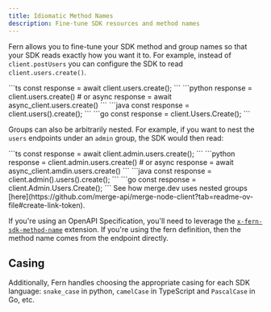 ```yaml
---
title: Idiomatic Method Names
description: Fine-tune SDK resources and method names
---
```


Fern allows you to fine-tune your SDK method and group names so that 
your SDK reads exactly how you want it to. For example, instead of 
`client.postUsers` you can configure the SDK to read `client.users.create()`.

<CodeBlocks>
  <CodeBlock title="TypeScript">
    ```ts
    const response = await client.users.create();
    ```
  </CodeBlock>
  <CodeBlock title="Python">
    ```python
    response = client.users.create()
    # or async 
    response = await async_client.users.create()
    ```
  </CodeBlock>
  <CodeBlock title="Java">
    ```java
    const response = client.users().create();
    ```
  </CodeBlock>
  <CodeBlock title="Go">
    ```go
    const response = client.Users.Create();
    ```
  </CodeBlock>
</CodeBlocks>

Groups can also be arbitrarily nested. For example, if you want to nest the `users` 
endpoints under an `admin` group, the SDK would then read: 

<CodeBlocks>
  <CodeBlock title="TypeScript">
    ```ts
    const response = await client.admin.users.create();
    ```
  </CodeBlock>
  <CodeBlock title="Python">
    ```python
    response = client.admin.users.create()
    # or async 
    response = await async_client.amdin.users.create()
    ```
  </CodeBlock>
  <CodeBlock title="Java">
    ```java
    const response = client.admin().users().create();
    ```
  </CodeBlock>
  <CodeBlock title="Go">
    ```go
    const response = client.Admin.Users.Create();
    ```
  </CodeBlock>
</CodeBlocks>

<Note>
See how merge.dev uses nested groups [here](https://github.com/merge-api/merge-node-client?tab=readme-ov-file#create-link-token). 
</Note>

If you're using an OpenAPI Specification, you'll need to leverage the [`x-fern-sdk-method-name`](/learn/api-definition/openapi/extensions#sdk-method-names)
extension. If you're using the fern definition, then the method name comes from the endpoint directly. 

## Casing

Additionally, Fern handles choosing the appropriate casing for each SDK 
language: `snake_case` in python, `camelCase` in TypeScript and `PascalCase` in Go, etc. 
